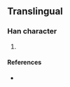 {{character info/new}}
==Translingual==

===Han character===
{{Han char|rn=96|rad=玉|as=12|sn=16|four=|canj=MGJIP|ids=⿰𤣩惠}}

# {{defn|Han|sort=玉12}}

====References====
* {{Han ref|kx=0742.251|hdz=21137.031|uh=74A4|ud=29860}}